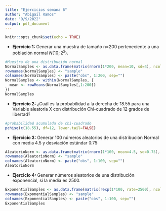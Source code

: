 ```yaml
---
title: "Ejercicios semana 6"
author: "Abigail Ramos"
date: "9/9/2022"
output: pdf_document
---
```


```r
knitr::opts_chunk$set(echo = TRUE)
```

* **Ejercicio 1:** Generar una muestra de tamaño n=200 perteneciente a una población normal $N(10; 2^{2})$.
```r
#Muestra de una distribución normal
NormalSamples <- as.data.frame(matrix(rnorm(1*200, mean=10, sd=4), ncol=200))
rownames(NormalSamples) <- "sample"
colnames(NormalSamples) <- paste("obs", 1:200, sep="")
NormalSamples <- within(NormalSamples, {
  mean <- rowMeans(NormalSamples[,1:200])
})
NormalSamples
```

\newpage
* **Ejercicio 2:** ¿Cuál es la probabilidad a la derecha de 18.55 para una Variable aleatoria X con distribución Chi-cuadrado de 12 grados de libertad?
```r
#probabilidad acumulada de chi-cuadrado
pchisq(c(18.55), df=12, lower.tail=FALSE)
```

\newpage
* **Ejercicio 3:** Generar 100 números aleatorios de una distribución Normal con media 4.5 y desviación estándar 0.75
```r
AleatorioNorm <- as.data.frame(matrix(rnorm(1*100, mean=4.5, sd=0.75), ncol=100))
rownames(AleatorioNorm) <- "sample"
colnames(AleatorioNorm) <- paste("obs", 1:100, sep="")
AleatorioNorm 
```

\newpage
* **Ejercicio 4:** Generar números aleatorios de una distribución exponencial, si la media es 2500.
```r
ExponentialSamples <- as.data.frame(matrix(rexp(1*100, rate=2500), ncol=100))
rownames(ExponentialSamples) <- "sample"
colnames(ExponentialSamples) <- paste("obs", 1:100, sep="")
ExponentialSamples
```
